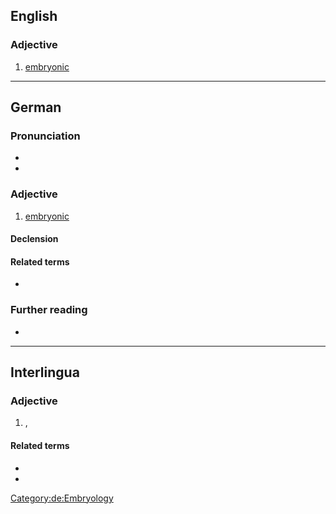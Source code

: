 ==English==

===Adjective===
{{en-adj|-}}

# [[embryonic]]

----

==German==

===Pronunciation===
* {{audio|De-embryonal.ogg|Audio|lang=de}}
* {{rhymes|aːl|lang=de}}

===Adjective===
{{de-adj|-}}

# [[embryonic]]

====Declension====
{{de-decl-adj-notcomp|embryonal}}

====Related terms====
* {{l|de|Embryo}}

===Further reading===
* {{R:Duden}}

[[Category:de:Embryology]]

----

==Interlingua==

===Adjective===
{{ia-adj|-}}

# {{l|en|embryonic}}, {{l|en|embryonal}}

====Related terms====
* {{l|ia|embryo}}
* {{l|ia|embryonic}}
